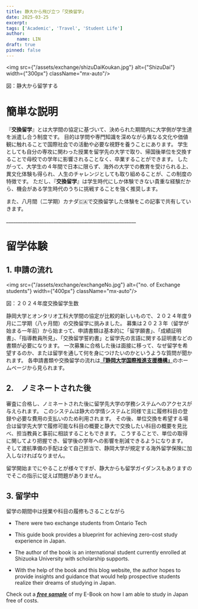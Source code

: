 ```yaml
---
title: 静大から飛び立つ「交換留学」
date: 2025-03-25
excerpt:
tags: ['Academic', 'Travel', 'Student Life']
author:
    name: LIN
draft: true
pinned: false
---
```


<img src={"/assets/exchange/shizuDaiKoukan.jpg"} alt={"ShizuDai"} width={"300px"} className="mx-auto"/>
<p className={"text-center"}>図：静大から留学する</p>

# 簡単な説明

『**交換留学**』とは大学間の協定に基づいて、決められた期間内に大学側が学生達を派遣し合う制度です。
目的は学問や専門知識を深めながら異なる文化や価値観に触れることで国際社会での活動や必要な視野を養うことにあります。
学生としても自分の専攻に関わった授業を留学先の大学で取り、帰国後単位を交換することで母校での学年に影響されることなく、卒業することができます。
したがって、大学生の４年間で日本に限らず、海外の大学での教育を受けられる上、異文化体験も得られ、人生のチャレンジとしても取り組めることが、この制度の特徴です。
ただし、『**交換留学**』は学生時代にしか体験できない貴重な経験だから、機会がある学生時代のうちに挑戦することを強く推奨します。

また、八月間（二学期）カナダ🇨🇦で交換留学した体験をこの記事で共有していきます。

<p className="text-center">_______________________________________________________</p>

# 留学体験

## 1. 申請の流れ

<img src={"/assets/exchange/exchangeNo.jpg"} alt={"no. of Exchange students"} width={"400px"} className="mx-auto"/>
<p className={"text-center"}>図：２０２４年度交換留学生数</p>

静岡大学とオンタリオ工科大学間の協定が比較的新しいもので、２０２４年度９月に二学期（八ヶ月間）の交換留学に挑みました。
募集は２０２３年（留学が始まる一年前）から始まって、申請書類は基本的に「留学願書」、「成績証明書」、「指導教員所見」、「交換留学誓約書」と留学先の言語に関する証明書などの書類が必要になります。
一次募集に合格した後は面接に移って、なぜ留学を希望するのか、または留学を通して何を身につけたいのかというような質問が聞かれます。
各申請書類や交換留学の流れは[**『静岡大学国際推進支援機構」**](https://www.suoic.shizuoka.ac.jp/student/flow-to-study-abroad/)のホームページから見られます。

## 2.　ノミネートされた後

審査に合格し、ノミネートされた後に留学先大学の学務システムへのアクセスが与えられます。
このシステムは静大の学情システムと同様で主に履修科目の登録や必要な費用の支払いのため利用されます。
その後、単位交換を希望する場合は留学先大学で履修可能な科目の概要と静大で交換したい科目の概要を見比べ、担当教員と事前に相談することもできます。
こうすることで、単位の取得に関してより把握でき、留学後の学年への影響を削減できるようになります。
そして渡航準備の手配は全て自己担当で、静岡大学が規定する海外留学保険に加入しなければなりません。

留学開始までにやることが様々ですが、静大からも留学ガイダンスもありますのでそこの指示に従えば問題がありません。

## 3. 留学中

留学の期間中は授業や科目の履修もさることながら


- There were two exchange students from Ontario Tech

- This guide book provides a blueprint for achieving zero-cost study experience in Japan.

- The author of the book is an international student currently enrolled at Shizuoka University with scholarship supports.

- With the help of the book and this blog website, the author hopes to provide insights and guidance that would help prospective students realize their dreams of studying in Japan.

Check out a <u>[***free sample***](https://drive.google.com/file/d/1cw6-CBh1De-tv10E6BRbT3XguqzRi2CB/view?usp=share_link)</u> of my E-Book on how I am able to study in Japan free of costs.